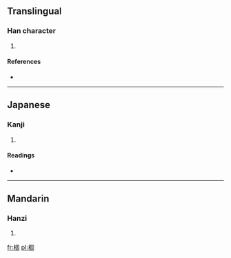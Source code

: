 ==Translingual==

===Han character===
{{Han char|rn=75|rad=木|as=08|sn=12|four=4690<sub>0</sub>|canj=木田十口 (DWJR)}}

# {{defn|Han|sort=木08}}

====References====
* {{Han ref|kx=0533.070|dkj=14946|dj=0921.070|hdz=21232.060|uh=68DD|ud=26845|bh=D9CF|bd=55759}}

----

==Japanese==

===Kanji===
{{ja-kanji|grade=|rs=木08}}

# {{defn|lang=ja|sort=木08}}

====Readings====
* {{ja-readings|on=[[こ]] (ko), [[く]] (ku)|kun=[[ねずみおとし]] (nezumiotoshi)}}

----

==Mandarin==

===Hanzi===
{{cmn-hanzi|pin=[[gù]] ([[gu4]])|wg=ku<sup>4</sup>}}

# {{defn|lang=cmn|sort=木08}}

[[fr:棝]]
[[pl:棝]]